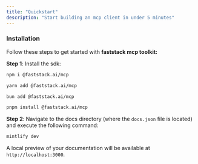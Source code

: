 ```yaml
---
title: "Quickstart"
description: "Start building an mcp client in under 5 minutes"
---
```


### Installation

Follow these steps to get started with **faststack mcp toolkit:**

**Step 1**: Install the sdk:

<CodeGroup>

```bash npm
npm i @faststack.ai/mcp
```


```bash yarn
yarn add @faststack.ai/mcp
```


```bash bun
bun add @faststack.ai/mcp
```


```bash pnpm
pnpm install @faststack.ai/mcp
```

</CodeGroup>

**Step 2**: Navigate to the docs directory (where the `docs.json` file is located) and execute the following command:

```bash
mintlify dev
```

A local preview of your documentation will be available at `http://localhost:3000`.

<CardGroup cols={2}>
  <Card title="MCP Toolkit (core)" iconType="brands" href="/essentials/images" cta="x">
    
  </Card>
  <Card title="New Card" icon="sparkles">
    
  </Card>
</CardGroup>